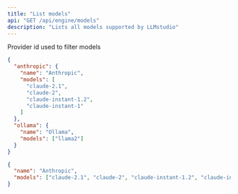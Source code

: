 ```yaml
---
title: "List models"
api: "GET /api/engine/models"
description: "Lists all models supported by LLMstudio"
---
```


<ParamField body="provider" type="string">
  Provider id used to filter models
</ParamField>

<ResponseExample>

```json Response
{
  "anthropic": {
    "name": "Anthropic",
    "models": [
      "claude-2.1",
      "claude-2",
      "claude-instant-1.2",
      "claude-instant-1"
    ]
  },
  "ollama": {
    "name": "Ollama",
    "models": ["llama2"]
  }
}
```

```json Response (using provider)
{
  "name": "Anthropic",
  "models": ["claude-2.1", "claude-2", "claude-instant-1.2", "claude-instant-1"]
}
```

</ResponseExample>
